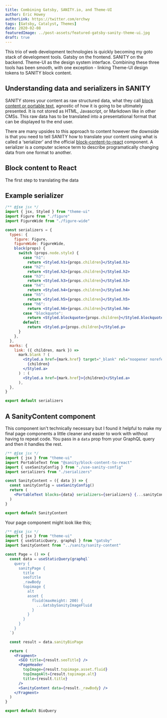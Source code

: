 ```yaml
---
title: Combining Gatsby, SANITY.io, and Theme-UI
author: Eric Howey
authorLink: https://twitter.com/erchwy
tags: [Gatsby, Catalyst, Themes]
date: 2020-02-08
featuredImage: ../post-assets/featured-gatsby-sanity-theme-ui.jpg
draft: true
---
```


This trio of web development technologies is quickly becoming my goto stack of development tools. Gatsby on the frontend. SANITY on the backend. Theme-UI as the design system interface. Combining these three tools has been smooth, with one exception - linking Theme-UI design tokens to SANITY block content.

## Understanding data and serializers in SANITY

SANITY stores your content as raw structured data, what they call [block content or portable text](https://www.sanity.io/docs/presenting-block-text), agnostic of how it is going to be ultimately presented. It is not stored as HTML, Javascript, or Markdown like in other CMSs. This raw data has to be translated into a presentational format that can be displayed to the end user.

There are many upsides to this approach to content however the downside is that you need to tell SANITY how to translate your content using what is called a ‘serializer’ and the official [block-content-to-react](https://github.com/sanity-io/block-content-to-react) component. A serializer is a computer science term to describe programatically changing data from one format to another.

## Block content to React

The first step to translating the data

## Example serializer

```jsx
/** @jsx jsx */
import { jsx, Styled } from "theme-ui"
import Figure from "./figure"
import FigureWide from "./figure-wide"

const serializers = {
  types: {
    figure: Figure,
    figureWide: FigureWide,
    block(props) {
      switch (props.node.style) {
        case "h1":
          return <Styled.h1>{props.children}</Styled.h1>
        case "h2":
          return <Styled.h2>{props.children}</Styled.h2>
        case "h3":
          return <Styled.h3>{props.children}</Styled.h3>
        case "h4":
          return <Styled.h4>{props.children}</Styled.h4>
        case "h5":
          return <Styled.h5>{props.children}</Styled.h5>
        case "h6":
          return <Styled.h6>{props.children}</Styled.h6>
        case "blockquote":
          return <Styled.blockquote>{props.children}</Styled.blockquote>
        default:
          return <Styled.p>{props.children}</Styled.p>
      }
    },
  },
  marks: {
    link: ({ children, mark }) =>
      mark.blank ? (
        <Styled.a href={mark.href} target="_blank" rel="noopener noreferer">
          {children}
        </Styled.a>
      ) : (
        <Styled.a href={mark.href}>{children}</Styled.a>
      ),
  },
}

export default serializers
```

## A SanityContent component

This component isn't technically necessary but I found it helpful to make my final page components a little cleaner and easier to work with without having to repeat code. You pass in a `data` prop from your GraphQL query and then it handles the rest.

```jsx
/** @jsx jsx */
import { jsx } from "theme-ui"
import PortableText from "@sanity/block-content-to-react"
import { useSanityConfig } from "./use-sanity-config"
import serializers from "./serializers"

const SanityContent = ({ data }) => {
  const sanityConfig = useSanityConfig()
  return (
    <PortableText blocks={data} serializers={serializers} {...sanityConfig} />
  )
}

export default SanityContent
```

Your page component might look like this;

```jsx
/** @jsx jsx */
import { jsx } from "theme-ui"
import { useStaticQuery, graphql } from "gatsby"
import SanityContent from "../sanity/sanity-content"

const Page = () => {
  const data = useStaticQuery(graphql`
    query {
      sanityPage {
        title
        seoTitle
        _rawBody
        topimage {
          alt
          asset {
            fluid(maxHeight: 200) {
              ...GatsbySanityImageFluid
            }
          }
        }
      }
    }
  `)

  const result = data.sanityBioPage

  return (
    <Fragment>
      <SEO title={result.seoTitle} />
      <PageHeader
        topImage={result.topimage.asset.fluid}
        topImageAlt={result.topimage.alt}
        title={result.title}
      />
      <SanityContent data={result._rawBody} />
    </Fragment>
  )
}

export default BioQuery
```
